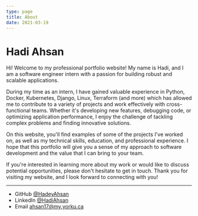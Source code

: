 ```yaml
---
type: page
title: About
date: 2021-03-19
---
```


# Hadi Ahsan

Hi! Welcome to my professional portfolio website! My name is Hadi, and I am a software engineer intern with a passion for building robust and scalable applications.

During my time as an intern, I have gained valuable experience in Python, Docker, Kubernetes, Django, Linux, Terraform (and more) which has allowed me to contribute to a variety of projects and work effectively with cross-functional teams. Whether it's developing new features, debugging code, or optimizing application performance, I enjoy the challenge of tackling complex problems and finding innovative solutions.

On this website, you'll find examples of some of the projects I've worked on, as well as my technical skills, education, and professional experience. I hope that this portfolio will give you a sense of my approach to software development and the value that I can bring to your team.

If you're interested in learning more about my work or would like to discuss potential opportunities, please don't hesitate to get in touch. Thank you for visiting my website, and I look forward to connecting with you!


---

- GitHub [@HadeyAhsan](https://github.com/hadeyahsan)
- LinkedIn [@HadiAhsan](https://www.linkedin.com/in/hadi-ahsan-1a5779190/)
- Email ahsan17@my.yorku.ca

